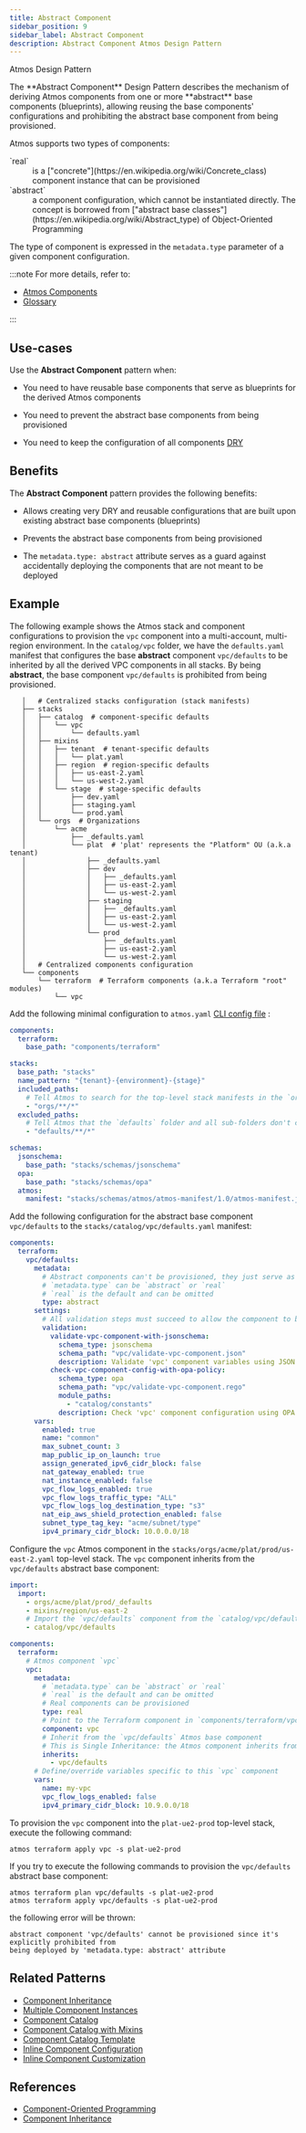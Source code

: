 ```yaml
---
title: Abstract Component
sidebar_position: 9
sidebar_label: Abstract Component
description: Abstract Component Atmos Design Pattern
---
```


<PillBox>Atmos Design Pattern</PillBox>

<Intro>
The **Abstract Component** Design Pattern describes the mechanism of deriving Atmos components from one or more **abstract** base components (blueprints), allowing reusing the base components' configurations and prohibiting the abstract base component from being provisioned.
</Intro>

Atmos supports two types of components:

<dl>
<dt>`real`</dt>
<dd>is a ["concrete"](https://en.wikipedia.org/wiki/Concrete_class) component instance that can be provisioned</dd>

<dt>`abstract`</dt>
<dd>a component configuration, which cannot be instantiated directly. The concept is borrowed
  from ["abstract base classes"](https://en.wikipedia.org/wiki/Abstract_type) of Object-Oriented Programming</dd>
</dl>

The type of component is expressed in the `metadata.type` parameter of a given component configuration.

:::note
For more details, refer to:

- [Atmos Components](/core-concepts/components)
- [Glossary](/terms)

:::

## Use-cases

Use the **Abstract Component** pattern when:

- You need to have reusable base components that serve as blueprints for the derived Atmos components

- You need to prevent the abstract base components from being provisioned

- You need to keep the configuration of all components [DRY](https://en.wikipedia.org/wiki/Don%27t_repeat_yourself)

## Benefits

The **Abstract Component** pattern provides the following benefits:

- Allows creating very DRY and reusable configurations that are built upon existing abstract base components (blueprints)

- Prevents the abstract base components from being provisioned

- The `metadata.type: abstract` attribute serves as a guard against accidentally deploying the components that are not meant to be deployed

## Example

The following example shows the Atmos stack and component configurations to provision the `vpc` component into
a multi-account, multi-region environment. In the `catalog/vpc` folder, we have the `defaults.yaml` manifest that configures the base **abstract**
component `vpc/defaults` to be inherited by all the derived VPC components in all stacks. By being **abstract**, the base component `vpc/defaults`
is prohibited from being provisioned.

```console
   │   # Centralized stacks configuration (stack manifests)
   ├── stacks
   │   ├── catalog  # component-specific defaults
   │   │   └── vpc
   │   │       └── defaults.yaml
   │   ├── mixins
   │   │   ├── tenant  # tenant-specific defaults
   │   │   │   └── plat.yaml
   │   │   ├── region  # region-specific defaults
   │   │   │   ├── us-east-2.yaml
   │   │   │   └── us-west-2.yaml
   │   │   └── stage  # stage-specific defaults
   │   │       ├── dev.yaml
   │   │       ├── staging.yaml
   │   │       └── prod.yaml
   │   └── orgs  # Organizations
   │       └── acme
   │           ├── _defaults.yaml
   │           └── plat  # 'plat' represents the "Platform" OU (a.k.a tenant)
   │               ├── _defaults.yaml
   │               ├── dev
   │               │   ├── _defaults.yaml
   │               │   ├── us-east-2.yaml
   │               │   └── us-west-2.yaml
   │               ├── staging
   │               │   ├── _defaults.yaml
   │               │   ├── us-east-2.yaml
   │               │   └── us-west-2.yaml
   │               └── prod
   │                   ├── _defaults.yaml
   │                   ├── us-east-2.yaml
   │                   └── us-west-2.yaml
   │   # Centralized components configuration
   └── components
       └── terraform  # Terraform components (a.k.a Terraform "root" modules)
           └── vpc
```

Add the following minimal configuration to `atmos.yaml` [CLI config file](/cli/configuration) :

```yaml title="atmos.yaml"
components:
  terraform:
    base_path: "components/terraform"

stacks:
  base_path: "stacks"
  name_pattern: "{tenant}-{environment}-{stage}"
  included_paths:
    # Tell Atmos to search for the top-level stack manifests in the `orgs` folder and its sub-folders
    - "orgs/**/*"
  excluded_paths:
    # Tell Atmos that the `defaults` folder and all sub-folders don't contain top-level stack manifests
    - "defaults/**/*"

schemas:
  jsonschema:
    base_path: "stacks/schemas/jsonschema"
  opa:
    base_path: "stacks/schemas/opa"
  atmos:
    manifest: "stacks/schemas/atmos/atmos-manifest/1.0/atmos-manifest.json"
```

Add the following configuration for the abstract base component `vpc/defaults` to the `stacks/catalog/vpc/defaults.yaml` manifest:

```yaml title="stacks/catalog/vpc/defaults.yaml"
components:
  terraform:
    vpc/defaults:
      metadata:
        # Abstract components can't be provisioned, they just serve as base components (blueprints) for real components
        # `metadata.type` can be `abstract` or `real`
        # `real` is the default and can be omitted
        type: abstract
      settings:
        # All validation steps must succeed to allow the component to be provisioned
        validation:
          validate-vpc-component-with-jsonschema:
            schema_type: jsonschema
            schema_path: "vpc/validate-vpc-component.json"
            description: Validate 'vpc' component variables using JSON Schema
          check-vpc-component-config-with-opa-policy:
            schema_type: opa
            schema_path: "vpc/validate-vpc-component.rego"
            module_paths:
              - "catalog/constants"
            description: Check 'vpc' component configuration using OPA policy
      vars:
        enabled: true
        name: "common"
        max_subnet_count: 3
        map_public_ip_on_launch: true
        assign_generated_ipv6_cidr_block: false
        nat_gateway_enabled: true
        nat_instance_enabled: false
        vpc_flow_logs_enabled: true
        vpc_flow_logs_traffic_type: "ALL"
        vpc_flow_logs_log_destination_type: "s3"
        nat_eip_aws_shield_protection_enabled: false
        subnet_type_tag_key: "acme/subnet/type"
        ipv4_primary_cidr_block: 10.0.0.0/18
```

Configure the `vpc` Atmos component in the `stacks/orgs/acme/plat/prod/us-east-2.yaml` top-level stack. The `vpc` component inherits from
the `vpc/defaults` abstract base component:

```yaml title="stacks/orgs/acme/plat/prod/us-east-2.yaml"
import:
  import:
    - orgs/acme/plat/prod/_defaults
    - mixins/region/us-east-2
    # Import the `vpc/defaults` component from the `catalog/vpc/defaults.yaml` manifest
    - catalog/vpc/defaults

components:
  terraform:
    # Atmos component `vpc`
    vpc:
      metadata:
        # `metadata.type` can be `abstract` or `real`
        # `real` is the default and can be omitted
        # Real components can be provisioned
        type: real
        # Point to the Terraform component in `components/terraform/vpc`
        component: vpc
        # Inherit from the `vpc/defaults` Atmos base component
        # This is Single Inheritance: the Atmos component inherits from one base Atmos component
        inherits:
          - vpc/defaults
      # Define/override variables specific to this `vpc` component
      vars:
        name: my-vpc
        vpc_flow_logs_enabled: false
        ipv4_primary_cidr_block: 10.9.0.0/18
```

To provision the `vpc` component into the `plat-ue2-prod` top-level stack, execute the following command:

```shell
atmos terraform apply vpc -s plat-ue2-prod
```

If you try to execute the following commands to provision the `vpc/defaults` abstract base component:

```shell
atmos terraform plan vpc/defaults -s plat-ue2-prod
atmos terraform apply vpc/defaults -s plat-ue2-prod
```

the following error will be thrown:

```console
abstract component 'vpc/defaults' cannot be provisioned since it's explicitly prohibited from
being deployed by 'metadata.type: abstract' attribute
```

## Related Patterns

- [Component Inheritance](/design-patterns/component-inheritance)
- [Multiple Component Instances](/design-patterns/multiple-component-instances)
- [Component Catalog](/design-patterns/component-catalog)
- [Component Catalog with Mixins](/design-patterns/component-catalog/with-mixins)
- [Component Catalog Template](/design-patterns/component-catalog/template)
- [Inline Component Configuration](/design-patterns/inline-component-configuration)
- [Inline Component Customization](/design-patterns/inline-component-customization)

## References

- [Component-Oriented Programming](/core-concepts/stacks/inheritance)
- [Component Inheritance](/core-concepts/stacks/inheritance)
